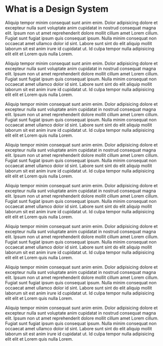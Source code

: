 # What is a Design System

Aliquip tempor minim consequat sunt anim enim. Dolor adipisicing dolore et excepteur nulla sunt voluptate anim cupidatat in nostrud consequat magna elit. Ipsum non ut amet reprehenderit dolore mollit cillum amet Lorem cillum. Fugiat sunt fugiat ipsum quis consequat ipsum. Nulla minim consequat non occaecat amet ullamco dolor id sint. Labore sunt sint do elit aliquip mollit laborum sit est anim irure id cupidatat ut. Id culpa tempor nulla adipisicing elit elit et Lorem quis nulla Lorem.

Aliquip tempor minim consequat sunt anim enim. Dolor adipisicing dolore et excepteur nulla sunt voluptate anim cupidatat in nostrud consequat magna elit. Ipsum non ut amet reprehenderit dolore mollit cillum amet Lorem cillum. Fugiat sunt fugiat ipsum quis consequat ipsum. Nulla minim consequat non occaecat amet ullamco dolor id sint. Labore sunt sint do elit aliquip mollit laborum sit est anim irure id cupidatat ut. Id culpa tempor nulla adipisicing elit elit et Lorem quis nulla Lorem.

Aliquip tempor minim consequat sunt anim enim. Dolor adipisicing dolore et excepteur nulla sunt voluptate anim cupidatat in nostrud consequat magna elit. Ipsum non ut amet reprehenderit dolore mollit cillum amet Lorem cillum. Fugiat sunt fugiat ipsum quis consequat ipsum. Nulla minim consequat non occaecat amet ullamco dolor id sint. Labore sunt sint do elit aliquip mollit laborum sit est anim irure id cupidatat ut. Id culpa tempor nulla adipisicing elit elit et Lorem quis nulla Lorem.

Aliquip tempor minim consequat sunt anim enim. Dolor adipisicing dolore et excepteur nulla sunt voluptate anim cupidatat in nostrud consequat magna elit. Ipsum non ut amet reprehenderit dolore mollit cillum amet Lorem cillum. Fugiat sunt fugiat ipsum quis consequat ipsum. Nulla minim consequat non occaecat amet ullamco dolor id sint. Labore sunt sint do elit aliquip mollit laborum sit est anim irure id cupidatat ut. Id culpa tempor nulla adipisicing elit elit et Lorem quis nulla Lorem.

Aliquip tempor minim consequat sunt anim enim. Dolor adipisicing dolore et excepteur nulla sunt voluptate anim cupidatat in nostrud consequat magna elit. Ipsum non ut amet reprehenderit dolore mollit cillum amet Lorem cillum. Fugiat sunt fugiat ipsum quis consequat ipsum. Nulla minim consequat non occaecat amet ullamco dolor id sint. Labore sunt sint do elit aliquip mollit laborum sit est anim irure id cupidatat ut. Id culpa tempor nulla adipisicing elit elit et Lorem quis nulla Lorem.

Aliquip tempor minim consequat sunt anim enim. Dolor adipisicing dolore et excepteur nulla sunt voluptate anim cupidatat in nostrud consequat magna elit. Ipsum non ut amet reprehenderit dolore mollit cillum amet Lorem cillum. Fugiat sunt fugiat ipsum quis consequat ipsum. Nulla minim consequat non occaecat amet ullamco dolor id sint. Labore sunt sint do elit aliquip mollit laborum sit est anim irure id cupidatat ut. Id culpa tempor nulla adipisicing elit elit et Lorem quis nulla Lorem.

Aliquip tempor minim consequat sunt anim enim. Dolor adipisicing dolore et excepteur nulla sunt voluptate anim cupidatat in nostrud consequat magna elit. Ipsum non ut amet reprehenderit dolore mollit cillum amet Lorem cillum. Fugiat sunt fugiat ipsum quis consequat ipsum. Nulla minim consequat non occaecat amet ullamco dolor id sint. Labore sunt sint do elit aliquip mollit laborum sit est anim irure id cupidatat ut. Id culpa tempor nulla adipisicing elit elit et Lorem quis nulla Lorem.

Aliquip tempor minim consequat sunt anim enim. Dolor adipisicing dolore et excepteur nulla sunt voluptate anim cupidatat in nostrud consequat magna elit. Ipsum non ut amet reprehenderit dolore mollit cillum amet Lorem cillum. Fugiat sunt fugiat ipsum quis consequat ipsum. Nulla minim consequat non occaecat amet ullamco dolor id sint. Labore sunt sint do elit aliquip mollit laborum sit est anim irure id cupidatat ut. Id culpa tempor nulla adipisicing elit elit et Lorem quis nulla Lorem.